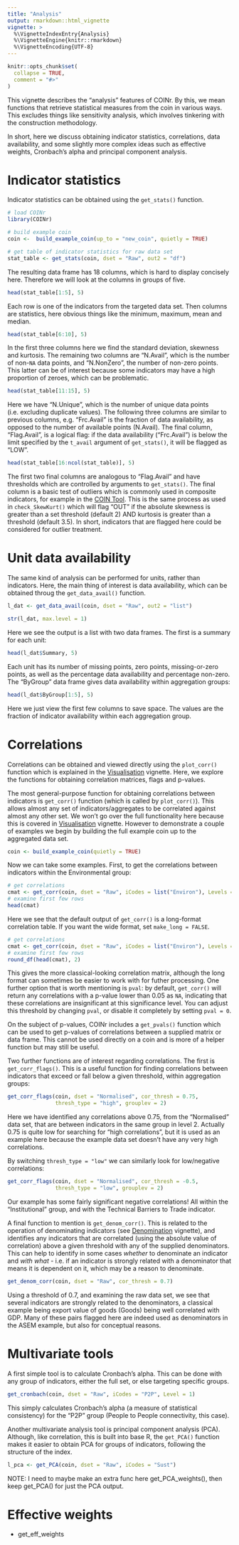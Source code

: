 ```yaml
---
title: "Analysis"
output: rmarkdown::html_vignette
vignette: >
  %\VignetteIndexEntry{Analysis}
  %\VignetteEngine{knitr::rmarkdown}
  %\VignetteEncoding{UTF-8}
---
```


```r
knitr::opts_chunk$set(
  collapse = TRUE,
  comment = "#>"
)
```

This vignette describes the "analysis" features of COINr. By this, we mean functions that retrieve statistical measures from the coin in various ways. This excludes things like sensitivity analysis, which involves tinkering with the construction methodology.

In short, here we discuss obtaining indicator statistics, correlations, data availability, and some slightly more complex ideas such as effective weights, Cronbach's alpha and principal component analysis.

# Indicator statistics

Indicator statistics can be obtained using the `get_stats()` function.

```r
# load COINr
library(COINr)

# build example coin
coin <-  build_example_coin(up_to = "new_coin", quietly = TRUE)

# get table of indicator statistics for raw data set
stat_table <- get_stats(coin, dset = "Raw", out2 = "df")
```

The resulting data frame has 18 columns, which is hard to display concisely here. Therefore we will look at the columns in groups of five.

```r
head(stat_table[1:5], 5)
```

Each row is one of the indicators from the targeted data set. Then columns are statistics, here obvious things like the minimum, maximum, mean and median.

```r
head(stat_table[6:10], 5)
```

In the first three columns here we find the standard deviation, skewness and kurtosis. The remaining two columns are "N.Avail", which is the number of non-`NA` data points, and "N.NonZero", the number of non-zero points. This latter can be of interest because some indicators may have a high proportion of zeroes, which can be problematic.

```r
head(stat_table[11:15], 5)
```

Here we have "N.Unique", which is the number of unique data points (i.e. excluding duplicate values). The following three columns are similar to previous columns, e.g. "Frc.Avail" is the fraction of data availability, as opposed to the number of available points (N.Avail). The final column, "Flag.Avail", is a logical flag: if the data availability ("Frc.Avail") is below the limit specified by the `t_avail` argument of `get_stats()`, it will be flagged as "LOW".

```r
head(stat_table[16:ncol(stat_table)], 5)
```

The first two final columns are analogous to "Flag.Avail" and have thresholds which are controlled by arguments to `get_stats()`. The final column is a basic test of outliers which is commonly used in composite indicators, for example in the [COIN Tool](https://knowledge4policy.ec.europa.eu/composite-indicators/coin-tool_en). This is the same process as used in `check_SkewKurt()` which will flag "OUT" if the absolute skewness is greater than a set threshold (default 2) AND kurtosis is greater than a threshold (default 3.5). In short, indicators that are flagged here could be considered for outlier treatment.

# Unit data availability

The same kind of analysis can be performed for units, rather than indicators. Here, the main thing of interest is data availability, which can be obtained throug the `get_data_avail()` function.

```r
l_dat <- get_data_avail(coin, dset = "Raw", out2 = "list")

str(l_dat, max.level = 1)
```

Here we see the output is a list with two data frames. The first is a summary for each unit:

```r
head(l_dat$Summary, 5)
```

Each unit has its number of missing points, zero points, missing-or-zero points, as well as the percentage data availability and percentage non-zero. The "ByGroup" data frame gives data availability within aggregation groups:

```r
head(l_dat$ByGroup[1:5], 5)
```

Here we just view the first few columns to save space. The values are the fraction of indicator availability within each aggregation group.

# Correlations

Correlations can be obtained and viewed directly using the `plot_corr()` function which is explained in the [Visualisation](visualisation.html) vignette. Here, we explore the functions for obtaining correlation matrices, flags and p-values.

The most general-purpose function for obtaining correlations between indicators is `get_corr()` function (which is called by `plot_corr()`). This allows almost any set of indicators/aggregates to be correlated against almost any other set. We won't go over the full functionality here because this is covered in [Visualisation](visualisation.html) vignette. However to demonstrate a couple of examples we begin by building the full example coin up to the aggregated data set.

```r
coin <- build_example_coin(quietly = TRUE)
```

Now we can take some examples. First, to get the correlations between indicators within the Environmental group:

```r
# get correlations
cmat <- get_corr(coin, dset = "Raw", iCodes = list("Environ"), Levels = 1)
# examine first few rows
head(cmat)
```

Here we see that the default output of `get_corr()` is a long-format correlation table. If you want the wide format, set `make_long = FALSE`.

```r
# get correlations
cmat <- get_corr(coin, dset = "Raw", iCodes = list("Environ"), Levels = 1, make_long = FALSE)
# examine first few rows
round_df(head(cmat), 2)
```

This gives the more classical-looking correlation matrix, although the long format can sometimes be easier to work with for futher processing. One further option that is worth mentioning is `pval`: by default, `get_corr()` will return any correlations with a p-value lower than 0.05 as `NA`, indicating that these correlations are insignificant at this significance level. You can adjust this threshold by changing `pval`, or disable it completely by setting `pval = 0`.

On the subject of p-values, COINr includes a `get_pvals()` function which can be used to get p-values of correlations between a supplied matrix or data frame. This cannot be used directly on a coin and is more of a helper function but may still be useful.

Two further functions are of interest regarding correlations. The first is `get_corr_flags()`. This is a useful function for finding correlations between indicators that exceed or fall below a given threshold, within aggregation groups:

```r
get_corr_flags(coin, dset = "Normalised", cor_thresh = 0.75,
               thresh_type = "high", grouplev = 2)
```

Here we have identified any correlations above 0.75, from the "Normalised" data set, that are between indicators in the same group in level 2. Actually 0.75 is quite low for searching for "high correlations", but it is used as an example here because the example data set doesn't have any very high correlations.

By switching `thresh_type = "low"` we can similarly look for low/negative correlations:

```r
get_corr_flags(coin, dset = "Normalised", cor_thresh = -0.5,
               thresh_type = "low", grouplev = 2)
```

Our example has some fairly significant negative correlations! All within the "Institutional" group, and with the Technical Barriers to Trade indicator.

A final function to mention is `get_denom_corr()`. This is related to the operation of denominating indicators (see [Denomination](denomination.html) vignette), and identifies any indicators that are correlated (using the absolute value of correlation) above a given threshold with any of the supplied denominators. This can help to identify in some cases *whether* to denominate an indicator and *with what* - i.e. if an indicator is strongly related with a denominator that means it is dependent on it, which may be a reason to denominate.

```r
get_denom_corr(coin, dset = "Raw", cor_thresh = 0.7)
```

Using a threshold of 0.7, and examining the raw data set, we see that several indicators are strongly related to the denominators, a classical example being export value of goods (Goods) being well correlated with GDP. Many of these pairs flagged here are indeed used as denominators in the ASEM example, but also for conceptual reasons.

# Multivariate tools

A first simple tool is to calculate Cronbach's alpha. This can be done with any group of indicators, either the full set, or else targeting specific groups.

```r
get_cronbach(coin, dset = "Raw", iCodes = "P2P", Level = 1)
```

This simply calculates Cronbach's alpha (a measure of statistical consistency) for the "P2P" group (People to People connectivity, this case).

Another multivariate analysis tool is principal component analysis (PCA). Although, like correlation, this is built into base R, the `get_PCA()` function makes it easier to obtain PCA for groups of indicators, following the structure of the index.

```r
l_pca <- get_PCA(coin, dset = "Raw", iCodes = "Sust")
```

NOTE: I need to maybe make an extra func here get_PCA_weights(), then keep get_PCA() for just the PCA output.


# Effective weights

* get_eff_weights

